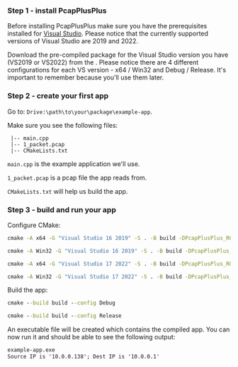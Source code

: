 
### Step 1 - install PcapPlusPlus

Before installing PcapPlusPlus make sure you have the prerequisites installed for [Visual Studio](./install/vs#prerequisites). Please notice that the currently supported versions of Visual Studio are 2019 and 2022.

Download the pre-compiled package for the Visual Studio version you have (VS2019 or VS2022) from the <ReleaseLink/>. Please notice there are 4 different configurations
for each VS version - x64 / Win32 and Debug / Release. It's important to remember because you'll use them later.

### Step 2 - create your first app

Go to: `Drive:\path\to\your\package\example-app`.

Make sure you see the following files:

```shell
 |-- main.cpp
 |-- 1_packet.pcap
 |-- CMakeLists.txt
```

`main.cpp` is the example application we'll use.

`1_packet.pcap` is a pcap file the app reads from.

`CMakeLists.txt` will help us build the app.

### Step 3 - build and run your app

Configure CMake:


<Tabs>
<TabItem value="vs2019-x64" label="VS2019 - x64" default>

```cmd
cmake -A x64 -G "Visual Studio 16 2019" -S . -B build -DPcapPlusPlus_ROOT=Drive:\path\to\your\package -DPCAP_ROOT=Drive:\path\to\npcap-sdk -DPacket_ROOT=Drive:\path\to\npcap-sdk
```

</TabItem>
<TabItem value="vs2019-win32" label="VS2019 - Win32" default>

```cmd
cmake -A Win32 -G "Visual Studio 16 2019" -S . -B build -DPcapPlusPlus_ROOT=Drive:\path\to\your\package -DPCAP_ROOT=Drive:\path\to\npcap-sdk -DPacket_ROOT=Drive:\path\to\npcap-sdk
```

</TabItem>
<TabItem value="vs2022-x64" label="VS2022 - x64">

```cmd
cmake -A x64 -G "Visual Studio 17 2022" -S . -B build -DPcapPlusPlus_ROOT=Drive:\path\to\your\package -DPCAP_ROOT=Drive:\path\to\npcap-sdk -DPacket_ROOT=Drive:\path\to\npcap-sdk
```

</TabItem>
<TabItem value="vs2022-win32" label="VS2022 - Win32">

```cmd
cmake -A Win32 -G "Visual Studio 17 2022" -S . -B build -DPcapPlusPlus_ROOT=Drive:\path\to\your\package -DPCAP_ROOT=Drive:\path\to\npcap-sdk -DPacket_ROOT=Drive:\path\to\npcap-sdk
```

</TabItem>
</Tabs>

Build the app:

<Tabs>
<TabItem value="debug" label="Debug">

```cmd
cmake --build build --config Debug
```

</TabItem>
<TabItem value="release" label="Release">

```cmd
cmake --build build --config Release
```

</TabItem>
</Tabs>

An executable file will be created which contains the compiled app. You can now run it and should be able to see the following output:

```cmd
example-app.exe
Source IP is '10.0.0.138'; Dest IP is '10.0.0.1'
```
